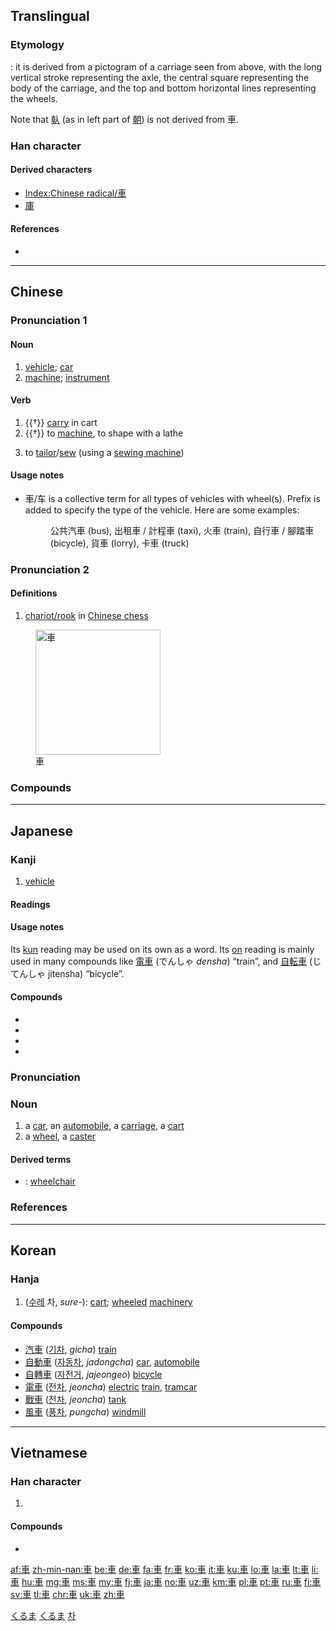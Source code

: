 {{also|车|倝}}
==Translingual==
{{stroke order|type=animate}}

===Etymology===
{{Han etyl}}
{{liushu|i}}: it is derived from a pictogram of a carriage seen from above, with the long vertical stroke representing the axle, the central square representing the body of the carriage, and the top and bottom horizontal lines representing the wheels.

Note that [[倝]] (as in left part of [[朝]]) is not derived from 車.

===Han character===
{{Han char|rn=159|rad=車|as=00|sn=7|four=50006|canj=JWJ}}

====Derived characters====
* [[Index:Chinese radical/車]]
* [[庫]]

====References====
* {{Han ref|kx=1239.010|dkj=38172|dj=1712.340|hdz=53511.010|uh=8ECA|ud=36554|bh=A8AE|bd=43182}}

----

==Chinese==
{{zh-forms|s=车}}

===Pronunciation 1===
{{zh-pron
|m=chē
|c=ce1
|mc=y
|oc=y
|h=pfs=chha
|mn=chhia
|w=1tsho
|ma=y
|cat=n,v
}}

====Noun====
{{zh-noun|m=輛|c=架}}

# [[vehicle]]; [[car]]
# [[machine]]; [[instrument]]

====Verb====
{{zh-verb}}

# {{†}} [[carry]] in cart
# {{†}} to [[machine]], to shape with a lathe
# {{cx|Cantonese|lang=zh}} to [[tailor]]/[[sew]] (using a [[sewing machine]])
#: {{zh-l|車衫}}

====Usage notes====
* 車/车 is a collective term for all types of vehicles with wheel(s). Prefix is added to specify the type of the vehicle. Here are some examples:
*: 公共汽車 (bus), 出租車 / 計程車 (taxi), 火車 (train), 自行車 / 腳踏車 (bicycle), 貨車 (lorry), 卡車 (truck)

===Pronunciation 2===
{{zh-pron
|m=jū
|c=geoi1
|h=pfs=ki
|mn=ki/ku
|w=1jy
|cat=n
}}

====Definitions====
{{zh-hanzi}}

# [[w:Chinese_chess#Chariot.2FRook|chariot/rook]] in [[w:Xiangqi|Chinese chess]]

[[Image:Xiangqi Chariot.png|200px|thumb|right|車]]

===Compounds===
{{der3
|{{zh-l|車把}}
|{{zh-l|車把勢}}
|{{zh-l|車幫}}
|{{zh-l|車廠}}
|{{zh-l|車場}}
|{{zh-l|車床}}
|{{zh-l|車次}}
|{{zh-l|車刀}}
|{{zh-l|車到山前必有路}}
|{{zh-l|車道}}
|{{zh-l|車道溝}}
|{{zh-l|車燈}}
|{{zh-l|車隊}}
|{{zh-l|車份兒}}
|{{zh-l|車夫}}
|{{zh-l|車工}}
|{{zh-l|車公里}}
|{{zh-l|車鉤}}
|{{zh-l|車軲轆}}
|{{zh-l|車軲轆話}}
|{{zh-l|車軲轆會}}
|{{zh-l|車禍}}
|{{zh-l|車技}}
|{{zh-l|車駕}}
|{{zh-l|車間}}
|{{zh-l|車間文學}}
|{{zh-l|車庫}}
|{{zh-l|車筐}}
|{{zh-l|車況}}
|{{zh-l|車老闆}}
|{{zh-l|車輛}}
|{{zh-l|車裂}}
|{{zh-l|車鈴}}
|{{zh-l|車流}}
|{{zh-l|車輪}}
|{{zh-l|車輪}}
|{{zh-l|車輪戰}}
|{{zh-l|車馬費}}
|{{zh-l|車門}}
|{{zh-l|車棚}}
|{{zh-l|車篷}}
|{{zh-l|車皮}}
|{{zh-l|車票}}
|{{zh-l|車前}}
|{{zh-l|車前子}}
|{{zh-l|車錢}}
|{{zh-l|車圈}}
|{{zh-l|車身}}
|{{zh-l|車手}}
|{{zh-l|車水馬龍}}
|{{zh-l|車速}}
|{{zh-l|車胎}}
|{{zh-l|車條}}
|{{zh-l|車頭}}
|{{zh-l|車瓦}}
|{{zh-l|車位}}
|{{zh-l|車廂}}
|{{zh-l|車箱}}
|{{zh-l|車削}}
|{{zh-l|車轅}}
|{{zh-l|車載鬥量}}
|{{zh-l|車閘}}
|{{zh-l|車站}}
|{{zh-l|車照}}
|{{zh-l|車轍}}
|{{zh-l|車軸}}
|{{zh-l|車主}}
|{{zh-l|車資}}
|{{zh-l|車子}}
|{{zh-l|車組}}
|{{zh-l|出租車}}
|{{zh-l|滑板車}}
|{{zh-l|滑行車}}
|{{zh-l|火車}}
|{{zh-l|機車}}
|{{zh-l|開車}}
|{{zh-l|摩托自行車}}
|{{zh-l|汽車}}
|{{zh-l|自行車}}
}}

{{zh-cat|Beginning}}

----

==Japanese==

===Kanji===
{{ja-kanji|grade=1}}

# [[vehicle]]

====Readings====
{{ja-readings
|goon=[[しゃ]] (sha), [[こ]] (ko) {{qualifier|non-[[w:Jōyō kanji|Jōyō]] reading}}
|kanon=[[しゃ]] (sha), [[きょ]] (kyo) {{qualifier|non-[[w:Jōyō kanji|Jōyō]] reading}}
|kun=[[くるま]] (kuruma)}}

====Usage notes====
Its [[kun#Japanese|kun]] reading may be used on its own as a word. Its [[on#Japanese|on]] reading is mainly used in many compounds like [[電車]] (でんしゃ ''densha'') “train”, and [[自転車]] (じてんしゃ jitensha) “bicycle”.

====Compounds====
{{der-top|Compounds}}
* {{ja-r|車輪|しゃりん}}
* {{ja-r|新車|しんしゃ}}
* {{ja-r|自転車|じてんしゃ}}
* {{ja-r|電車|でんしゃ}}
{{der-bottom}}

{{ja-kanjitab|くるま|yomi=k}}

===Pronunciation===
{{ja-pron|yomi=k|くるま|acc=0|acc_ref=DJR,NHK}}

===Noun===
{{ja-noun|count=台|くるま}}

# a [[car]], an [[automobile]], a [[carriage]], a [[cart]]
# a [[wheel]], a [[caster]]

====Derived terms====
{{der-top}}
* {{ja-r|車椅子|くるまいす}}: [[wheelchair]]
{{der-bottom}}

===References===
<references/>

[[Category:1000 Japanese basic words|くるま]]
[[Category:ja:Machines|くるま]]

----

==Korean==

===Hanja===
{{ko-hanja|hangeul=[[차]], [[거]]|eumhun=수레|rv=cha, geo|mr=ch'a, kŏ|y=cha, ke}}

# ([[수레]] 차, ''sure-''): [[cart]]; [[wheel]]ed [[machinery]]

====Compounds====
* [[汽車]] ([[기차]], ''gicha'') [[train]]
* [[自動車]] ([[자동차]], ''jadongcha'') [[car]], [[automobile]]
* [[自轉車]] ([[자전거]], ''jajeongeo'') [[bicycle]]
* [[電車]] ([[전차]], ''jeoncha'') [[electric]] [[train]], [[tramcar]]
* [[戰車]] ([[전차]], ''jeoncha'') [[tank]]
* [[風車]] ([[풍차]], ''pungcha'') [[windmill]]

[[Category:Hanja readings|차]]

----

==Vietnamese==

===Han character===
{{vi-hantu|[[xa]], [[xe]], [[xơ]], [[se]], [[xế]], [[thạch]]}}

# {{defn|lang=vi|sort=車00}}

====Compounds====
* {{l|vi|車踏|tr=xe đạp}}

[[Category:CJKV radicals| ]]

[[af:車]]
[[zh-min-nan:車]]
[[be:車]]
[[de:車]]
[[fa:車]]
[[fr:車]]
[[ko:車]]
[[it:車]]
[[ku:車]]
[[lo:車]]
[[la:車]]
[[lt:車]]
[[li:車]]
[[hu:車]]
[[mg:車]]
[[ms:車]]
[[my:車]]
[[fj:車]]
[[ja:車]]
[[no:車]]
[[uz:車]]
[[km:車]]
[[pl:車]]
[[pt:車]]
[[ru:車]]
[[fi:車]]
[[sv:車]]
[[tl:車]]
[[chr:車]]
[[uk:車]]
[[zh:車]]